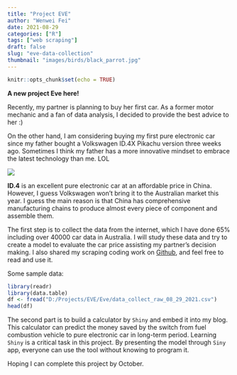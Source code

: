```yaml
---
title: "Project EVE"
author: "Wenwei Fei"
date: 2021-08-29
categories: ["R"]
tags: ["web scraping"]
draft: false
slug: "eve-data-collection"
thumbnail: "images/birds/black_parrot.jpg"
---
```


```r
knitr::opts_chunk$set(echo = TRUE)
```

**A new project Eve here!**

Recently, my partner is planning to buy her first car. As a former motor mechanic and a fan of  data analysis, I decided to provide the best advice to her :) 

On the other hand, I am considering buying my first pure electronic car since my father bought a Volkswagen ID.4X Pikachu version three weeks ago.  Sometimes I think my father has a more innovative mindset to embrace the latest technology than me. LOL

![](images/ID.4X.jpeg)

**ID.4** is an excellent pure electronic car at an affordable price in China. However, I guess Volkswagen won't bring it to the Australian market this year. I guess the main reason is that China has comprehensive manufacturing chains to produce almost every piece of component and assemble them. 

The first step is to collect the data from the internet, which I have done 65% including over 40000 car data in Australia. I will study these data and try to create a model to evaluate the car price assisting my partner's decision making. 
I also shared my scraping coding work on [Github](https://github.com/wwfeitim/Eve), and feel free to read and use it.

Some sample data:
```r
library(readr)
library(data.table)
df <- fread("D:/Projects/EVE/Eve/data_collect_raw_08_29_2021.csv")
head(df)
```


The second part is to build a calculator by `Shiny` and embed it into my blog. This calculator can predict the money saved by the switch from fuel combustion vehicle to pure electronic car in long-term period. Learning `Shiny` is a critical task in this project. By presenting the model through `Siny` app, everyone can use the tool without knowing to program it.

Hoping I can complete this project by October.